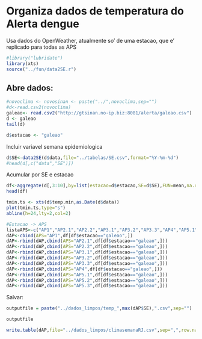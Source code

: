 Organiza dados de temperatura do Alerta dengue 
===============================================
Usa dados do OpenWeather, atualmente so' de uma estacao, que e' replicado para
todas as APS

```r
#library("lubridate")
library(xts)
source("../fun/data2SE.r")
```

Abre dados: 
-----------

```r
#novoclima <- novosinan <- paste("../",novoclima,sep="")
#d<-read.csv2(novoclima)
galeao<- read.csv2("http://gtsinan.no-ip.biz:8081/alerta/galeao.csv")
d <- galeao
tail(d)
```

```r
d$estacao <- "galeao"
```

Incluir variavel semana epidemiologica

```r
d$SE<-data2SE(d$data,file="../tabelas/SE.csv",format="%Y-%m-%d")
#head(d[,c("data","SE")])
```

Acumular por SE e estacao
```r
df<-aggregate(d[,3:10],by=list(estacao=d$estacao,SE=d$SE),FUN=mean,na.rm=TRUE)
head(df)
```

```r
tmin.ts <- xts(d$temp.min,as.Date(d$data))
plot(tmin.ts,type="s")
abline(h=24,lty=2,col=2)
```


```r
#Estacao -> APS
listaAPS<-c("AP1","AP2.1","AP2.2","AP3.1","AP3.2","AP3.3","AP4","AP5.1","AP5.2","AP5.3")
dAP<-cbind(APS="AP1",df[df$estacao=="galeao",])
dAP<-rbind(dAP,cbind(APS="AP2.1",df[df$estacao=="galeao",]))
dAP<-rbind(dAP,cbind(APS="AP2.2",df[df$estacao=="galeao",]))
dAP<-rbind(dAP,cbind(APS="AP3.1",df[df$estacao=="galeao",]))
dAP<-rbind(dAP,cbind(APS="AP3.2",df[df$estacao=="galeao",]))
dAP<-rbind(dAP,cbind(APS="AP3.3",df[df$estacao=="galeao",]))
dAP<-rbind(dAP,cbind(APS="AP4",df[df$estacao=="galeao",]))
dAP<-rbind(dAP,cbind(APS="AP5.1",df[df$estacao=="galeao",]))
dAP<-rbind(dAP,cbind(APS="AP5.2",df[df$estacao=="galeao",]))
dAP<-rbind(dAP,cbind(APS="AP5.3",df[df$estacao=="galeao",]))
```

Salvar:
```r
outputfile = paste("../dados_limpos/temp_",max(dAP$SE),".csv",sep="")
```

```r
outputfile
```

```r
write.table(dAP,file="../dados_limpos/climasemanaRJ.csv",sep=",",row.names=FALSE)
```